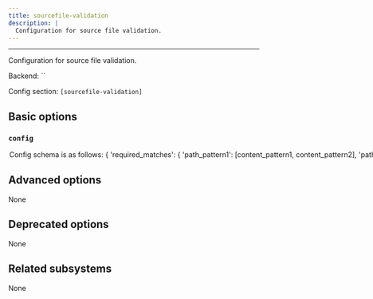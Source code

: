 ```yaml
---
title: sourcefile-validation
description: |
  Configuration for source file validation.
---
```



---

Configuration for source file validation.

Backend: <span className="color--primary">``</span>

Config section: <span className="color--primary">`[sourcefile-validation]`</span>

<span className={styles.options}>

## Basic options

### `config`

<Option
  cli_repr={`--sourcefile-validation-config="{'key1': val1, 'key2': val2, ...}"`}
  env_repr='PANTS_SOURCEFILE_VALIDATION_CONFIG'
  toml_repr={`[sourcefile-validation.config]
key1 = val1
key2 = val2
...`}
  default_repr={`{}`}
>

Config schema is as follows:

```
{
  'required_matches': {
    'path_pattern1': [content_pattern1, content_pattern2],
    'path_pattern2': [content_pattern1, content_pattern3],
    ...
  },
  'path_patterns': [
    {
      'name': path_pattern1',
      'pattern': <path regex pattern>,
      'inverted': True|False (defaults to False),
      'content_encoding': <encoding> (defaults to utf8)
    },
    ...
  ],
  'content_patterns': [
    {
      'name': 'content_pattern1',
      'pattern': <content regex pattern>,
      'inverted': True|False (defaults to False)
    }
    ...
  ]
}
```

Meaning: if a file matches some path pattern, its content must match all
the corresponding content patterns.

</Option>

## Advanced options

None

## Deprecated options

None

## Related subsystems

None

</span>
